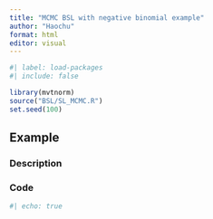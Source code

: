```yaml
---
title: "MCMC BSL with negative binomial example"
author: "Haochu"
format: html
editor: visual
---
```


```r
#| label: load-packages
#| include: false

library(mvtnorm)
source("BSL/SL_MCMC.R")
set.seed(100)
```

## Example

### Description

### Code

```r
#| echo: true

```
